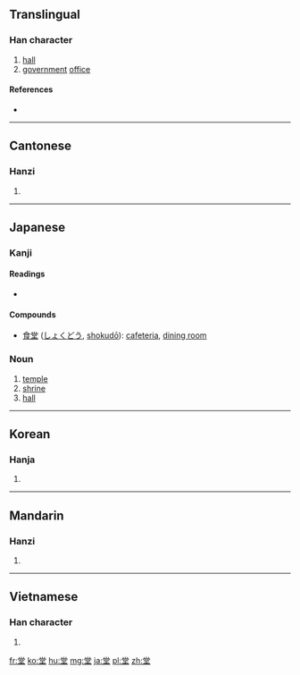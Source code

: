 ==Translingual==

===Han character===
{{Han char|rn=32|rad=土|as=08|sn=11|four=9010<sub>4</sub>|canj=火月口土 (FBRG)}}

# [[hall]]
# [[government]] [[office]]

====References====
* {{Han ref|kx=0231.230|dkj=05207|dj=0469.020|hdz=10452.140|uh=5802|ud=22530|bh=B0F3|bd=45299}}

----

==Cantonese==

===Hanzi===
{{yue-hanzi|jyut=|y=tong4}}

# {{defn|lang=yue|sort=土08}}

----

==Japanese==
{{ja-see-also|-堂|堂-}}

===Kanji===
{{ja-kanji|grade=4|rs=土08}}

====Readings====
* {{ja-readings|on=[[どう]] (dō), [[とう]] (tō)|kun=[[たかどの]] (takadono), [[すまい]] (sumai)}}

====Compounds====
* [[食堂]] ([[しょくどう]], [[shokudō]]): [[cafeteria]], [[dining room]]

===Noun===
{{ja-noun|k|hira=どう|rom=dō|hidx=とう'}} 

# [[temple]]
# [[shrine]]
# [[hall]]

----

==Korean==

===Hanja===
{{ko-hanja|hangeul=당|rv=dang|mr=tang}}

# {{defn|lang=ko|sort=土08}}

----

==Mandarin==

===Hanzi===
{{cmn-hanzi|pin=[[táng]] ([[tang2]])|wg=t'ang<sup>2</sup>}}

# {{defn|lang=cmn|sort=土08}}

----

==Vietnamese==

===Han character===
{{vi-hantu|[[đường]], [[đoàng]]|rs=土08}}

# {{defn|lang=vi|sort=土08}}

[[fr:堂]]
[[ko:堂]]
[[hu:堂]]
[[mg:堂]]
[[ja:堂]]
[[pl:堂]]
[[zh:堂]]